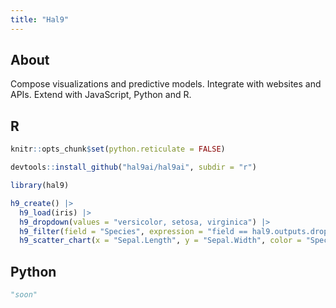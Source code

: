 ```yaml
---
title: "Hal9"
---
```


## About

Compose visualizations and predictive models. Integrate with websites and APIs. Extend with JavaScript, Python and R.

::: {.panel-tabset}

## R

```r
knitr::opts_chunk$set(python.reticulate = FALSE)
```

```r
devtools::install_github("hal9ai/hal9ai", subdir = "r")
```

```r
library(hal9)

h9_create() |>
  h9_load(iris) |>
  h9_dropdown(values = "versicolor, setosa, virginica") |>
  h9_filter(field = "Species", expression = "field == hal9.outputs.dropdown") |>
  h9_scatter_chart(x = "Sepal.Length", y = "Sepal.Width", color = "Species")
```

## Python

```python
"soon"
```

:::



